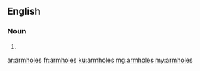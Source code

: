 ==English==

===Noun===
{{head|en|noun plural form}}

# {{plural of|armhole|lang=en}}

[[ar:armholes]]
[[fr:armholes]]
[[ku:armholes]]
[[mg:armholes]]
[[my:armholes]]